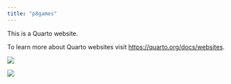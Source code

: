 ```yaml
---
title: "p8games"
---
```


This is a Quarto website.

To learn more about Quarto websites visit <https://quarto.org/docs/websites>.

[![](resources/frogger/frogger.p8.png)](resources/frogger/frogger.html)

[![](resources/lander/lander.p8.png)](resources/lander/lander.html)

